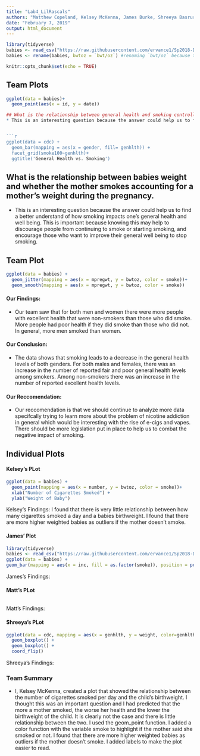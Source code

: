 ```yaml
---
title: "Lab4_LilRascals"
authors: "Matthew Copeland, Kelsey McKenna, James Burke, Shreeya Basrur"
date: "February 7, 2019"
output: html_document
---
```


```r
library(tidyverse)
babies <- read_csv("https://raw.githubusercontent.com/ervance1/Sp2018-Data-Science-repo/master/babies2a.dat")
babies <- rename(babies, bwtoz = `bwt/oz`) #renaming `bwt/oz` because the "/" sign requires special care
```

```r
knitr::opts_chunk$set(echo = TRUE)
```

## Team Plots
```r
ggplot(data = babies)+
  geom_point(aes(x = id, y = date))

## What is the relationship between general health and smoking controlling for gender? 
* This is an interesting question because the answer could help us to find a better understand of how smoking impacts one's general health and well being, specifically looking at males and females. This is important because knowing this may help to discourage people from continuing to smoke or starting smoking, and encourage those who want to improve their general well being to stop smoking. 


```r
ggplot(data = cdc) +
  geom_bar(mapping = aes(x = gender, fill= genhlth)) +
  facet_grid(smoke100~genhlth)+
  ggtitle('General Health vs. Smoking')
```
## What is the relationship between babies weight and whether the mother smokes accounting for a mother's weight during the pregnancy. 
* This is an interesting question because the answer could help us to find a better understand of how smoking impacts one's general health and well being. This is important because knowing this may help to discourage people from continuing to smoke or starting smoking, and encourage those who want to improve their general well being to stop smoking. 

## Team Plot 

```r
ggplot(data = babies) + 
  geom_jitter(mapping = aes(x = mpregwt, y = bwtoz, color = smoke))+
  geom_smooth(mapping = aes(x = mpregwt, y = bwtoz, color = smoke))
```

#### Our Findings:

* Our team saw that for both men and women there were more people with excellent health that were non-smokers than those who did smoke. More people had poor health if they did smoke than those who did not. In general, more men smoked than women.

#### Our Conclusion:

* The data shows that smoking leads to a decrease in the general health levels of both genders. For both males and females, there was an increase in the number of reported fair and poor general health levels among smokers. Among non-smokers there was an increase in the number of reported excellent health levels. 

#### Our Reccomendation: 

* Our reccomendation is that we should continue to analyze more data specifcally trying to learn more about the problem of nicotine addiction in general which would be interesting with the rise of e-cigs and vapes. There should be more legislation put in place to help us to combat the negative impact of smoking.

## Individual Plots 

#### Kelsey's PLot

```r


ggplot(data = babies) + 
  geom_point(mapping = aes(x = number, y = bwtoz, color = smoke))+
  xlab("Number of Cigarettes Smoked") + 
  ylab("Weight of Baby")

```

Kelsey's Findings: I found that there is very little relationship between how many cigarettes smoked a day and a babies birthweight. I found that there are more higher weighted babies as outliers if the mother doesn't smoke.


#### James' Plot 
```r
library(tidyverse)
babies <- read_csv("https://raw.githubusercontent.com/ervance1/Sp2018-Data-Science-repo/master/babies2a.dat")
ggplot(data = babies) +
geom_bar(mapping = aes(x = inc, fill = as.factor(smoke)), position = position_dodge()) 

```

James's Findings:



#### Matt's PLot

```r



```

Matt's Findings: 

#### Shreeya's PLot

```r
ggplot(data = cdc, mapping = aes(x = genhlth, y = weight, color=genhlth)) + 
  geom_boxplot() +
  geom_boxplot() +
  coord_flip()
```

Shreeya's Findings: 

### Team Summary
* I, Kelsey McKenna, created a plot that showed the relationship between the number of cigarettes smoked per day and the child's birthweight. I thought this was an important question and I had predicted that the more a mother smoked, the worse her health and the lower the birthweight of the child. It is clearly not the case and there is little relationship between the two. I used the geom_point function. I added a color function with the variable smoke to highlight if the mother said she smoked or not. I found that there are more higher weighted babies as outliers if the mother doesn't smoke. I added labels to make the plot easier to read.
